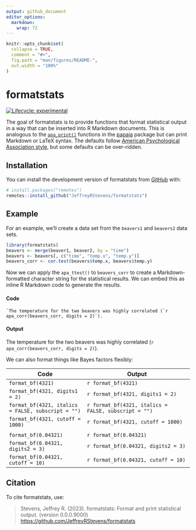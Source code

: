 ```yaml
---
output: github_document
editor_options: 
  markdown: 
    wrap: 72
---
```


<!-- README.md is generated from README.Rmd. Please edit that file -->

```r
knitr::opts_chunk$set(
  collapse = TRUE,
  comment = "#>",
  fig.path = "man/figures/README-",
  out.width = "100%"
)
```

# formatstats

<!-- badges: start -->

[![Lifecycle:
experimental](https://img.shields.io/badge/lifecycle-experimental-orange.svg)](https://lifecycle.r-lib.org/articles/stages.html#experimental)

<!-- badges: end -->

The goal of formatstats is to provide functions that format statistical
output in a way that can be inserted into R Markdown documents. This is
analogous to the
[`apa_print()`](https://frederikaust.com/papaja_man/reporting.html#statistical-models-and-tests)
functions in the [papaja](https://github.com/crsh/papaja) package but
can print Markdown or LaTeX syntax. The defaults follow [American
Psychological Association style](https://apastyle.apa.org/), but some
defaults can be over-ridden.

## Installation

You can install the development version of formatstats from
[GitHub](https://github.com/) with:

``` r
# install.packages("remotes")
remotes::install_github("JeffreyRStevens/formatstats")
```

## Example

For an example, we'll create a data set from the `beavers1` and
`beavers2` data sets.

```r
library(formatstats)
beavers <- merge(beaver1, beaver2, by = "time")
beavers <- beavers[, c("time", "temp.x", "temp.y")]
beavers_corr <- cor.test(beavers$temp.x, beavers$temp.y)
```

Now we can apply the `apa_ttest()` to `beavers_corr` to create a
Markdown- formatted character string for the statistical results. We can
embed this as inline R Markdown code to generate the results.

#### Code

`` `The temperature for the two beavers was highly correlated (`r apa_corr(beavers_corr, digits = 2)`). ``

#### Output

The temperature for the two beavers was highly correlated
(`r apa_corr(beavers_corr, digits = 2)`).

We can also format things like Bayes factors flexibly:

| Code | Output |
|------|--------|
| `format_bf(4321)`     |  `r format_bf(4321)`      |
| `format_bf(4321, digits1 = 2)`     | `r format_bf(4321, digits1 = 2)`       |
| `format_bf(4321, italics = FALSE, subscript = "")`     | `r format_bf(4321, italics = FALSE, subscript = "")`       |
| `format_bf(4321, cutoff = 1000)`     | `r format_bf(4321, cutoff = 1000)`       |
|      |        |
| `format_bf(0.04321)`     | `r format_bf(0.04321)`       |
| `format_bf(0.04321, digits2 = 3)`     | `r format_bf(0.04321, digits2 = 3)`       |
| `format_bf(0.04321, cutoff = 10)`     | `r format_bf(0.04321, cutoff = 10)`       |

## Citation

To cite formatstats, use:

> Stevens, Jeffrey R. (2023). formatstats: Format and print statistical output.
> (version 0.0.0.9000)
> <https://github.com/JeffreyRStevens/formatstats>
